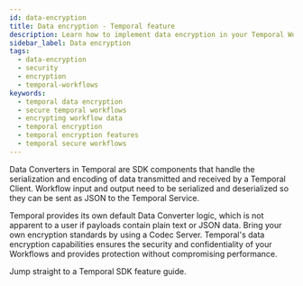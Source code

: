 ```yaml
---
id: data-encryption
title: Data encryption - Temporal feature
description: Learn how to implement data encryption in your Temporal Workflows to ensure the security and confidentiality of your data.
sidebar_label: Data encryption
tags:
  - data-encryption
  - security
  - encryption
  - temporal-workflows
keywords:
  - temporal data encryption
  - secure temporal workflows
  - encrypting workflow data
  - temporal encryption 
  - temporal encryption features
  - temporal secure workflows
---
```



Data Converters in Temporal are SDK components that handle the serialization and encoding of data transmitted and received by a Temporal Client.
Workflow input and output need to be serialized and deserialized so they can be sent as JSON to the Temporal Service.

Temporal provides its own default Data Converter logic, which is not apparent to a user if payloads contain plain text or JSON data.
Bring your own encryption standards by using a Codec Server.
Temporal's data encryption capabilities ensures the security and confidentiality of your Workflows and provides protection without compromising performance.

Jump straight to a Temporal SDK feature guide.

<RelatedReadContainer>
    <RelatedReadItem path="/develop/go/data-encryption" text="Data Encryption using the Go SDK" archetype="feature-guide" />
    <RelatedReadItem path="/develop/java/data-encryption" text="Data Encryption using the Java SDK" archetype="feature-guide" />
    <RelatedReadItem path="/develop/python/data-encryption" text="Data Encryption using the Python SDK" archetype="feature-guide" />
    <RelatedReadItem path="/develop/typescript/data-encryption" text="Data Encryption using the TypeScript SDK" archetype="feature-guide" />
    <RelatedReadItem path="/develop/dotnet/data-encryption" text="Data Encryption using the .NET SDK" archetype="feature-guide" />
</RelatedReadContainer>

